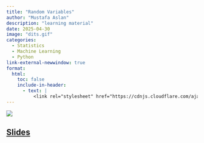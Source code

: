 ---
title: "Random Variables"
author: "Mustafa Aslan"
description: "learning material"
date: 2025-04-30
image: "dits.gif"
categories:
  - Statistics
  - Machine Learning
  - Python
link-external-newwindow: true
format:
  html:
    toc: false
    include-in-header:
      - text: |
          <link rel="stylesheet" href="https://cdnjs.cloudflare.com/ajax/libs/font-awesome/6.4.0/css/all.min.css">
---
![](dits.gif){fig-align="center"}

[<i class="fas fa-bookmark"></i> Slides](dists_notebook.ipynb){.btn .btn-sm .btn-outline-primary}
----